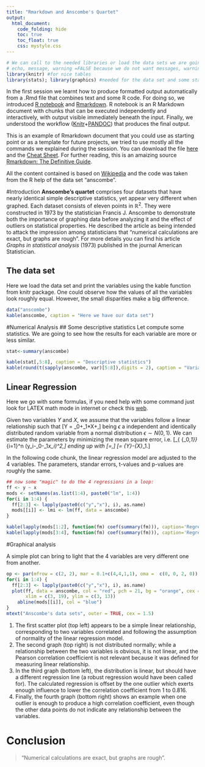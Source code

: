 ```yaml
---
title: "Rmarkdown and Anscombe's Quartet"
output:
  html_document: 
    code_folding: hide
    toc: true
    toc_float: true
    css: mystyle.css
---
```


```r
# We can call to the needed libraries or load the data sets we are going to use.
# echo, message, warning =FALSE because we do not want messages, warnings and Rcode in the final output
library(knitr) #for nice tables
library(stats); library(graphics) #needed for the data set and some statistics
```

In the first session we learnt how to produce formatted output automatically from a .Rmd file that combines text and some R code. For doing so, we introduced [R notebook](http://rmarkdown.rstudio.com/r_notebooks.html) and [Rmarkdown](http://rmarkdown.rstudio.com/). R notebook is an R Markdown document with chunks that can be executed independently and interactively, with output visible immediately beneath the input. Finally, we understood the workflow ([Knitr](https://cran.r-project.org/web/packages/knitr/index.html)+[PANDOC](http://pandoc.org/)) that produces the final output. 

This is an example of Rmarkdown document that you could use as starting point or as a template for future projects, we tried to use mostly all the commands we explained during the session. You can download the file [here](./Sessions/Session1.Rmd) and the [Cheat Sheet](https://www.rstudio.com/wp-content/uploads/2016/03/rmarkdown-cheatsheet-2.0.pdf). For further reading, this is an amaizing source [Rmarkdown: The Definitive Guide](https://bookdown.org/yihui/rmarkdown/).

All the content contained is based on [Wikipedia](https://en.wikipedia.org/wiki/Anscombe%27s_quartet) and the code was taken from the R help of the data set "anscombe".

#Introduction
**Anscombe's quartet** comprises four datasets that have nearly identical simple descriptive statistics, yet appear very different when graphed. Each dataset consists of eleven points in $\mathbb{R}^2$. They were constructed in 1973 by the statistician Francis J. Anscombe to demonstrate both the importance of graphing data before analyzing it and the effect of outliers on statistical properties. He described the article as being intended to attack the impression among statisticians that "numerical calculations are exact, but graphs are rough". For more details you can find his article *Graphs in statistical analysis* (1973) published in the journal American Statistician.

## The data set
Here we load the data set and print the variables using the kable function from knitr package. One could observe how the values of all the variables look roughly equal. However, the small disparities make a big  difference.

```r
data("anscombe")
kable(anscombe, caption = "Here we have our data set")
```

#Numerical Analysis
## Some descriptive statistics 
Let compute some statistics. We are going to see how the results for each variable are more or less similar.
```r
stat<-summary(anscombe)

kable(stat[,5:8], caption = "Descriptive statistics")
kable(round(t(sapply(anscombe, var)[5:8]),digits = 2), caption = "Variances")
```

## Linear Regression
Here we go with some formulas, if you need help with some command just look for LATEX math mode in internet or check this [web](https://en.wikibooks.org/wiki/LaTeX/Mathematics).

Given two variables $Y$ and $X$, we assume that the variables follow a linear relationship such that
\[Y = \beta_0+\beta_1*X+\epsilon,\]
being $\epsilon$ a independent and identically distributed  random variable from a normal distribution  $\epsilon \sim N(0,1)$. We can estimate the parameters by minimizing the mean square error, i.e.
\[\min_{ \{\beta_0,\beta_1\}} \sum_{i=1}^n (y_i-\beta_0-\beta_1*x_i)^2,\]
ending up with
\[\hat{\beta_1}=\frac{Cov(X,Y)}{V(X)},\]
\[\hat{\beta_0}= \bar{Y}-\bar{X}*\beta_1.\]

In the following code chunk, the linear regression model are adjusted to the 4 variables. The parameters, standar errors, t-values and p-values are roughly the same.
```r
## now some "magic" to do the 4 regressions in a loop:
ff <- y ~ x
mods <- setNames(as.list(1:4), paste0("lm", 1:4))
for(i in 1:4) {
  ff[2:3] <- lapply(paste0(c("y","x"), i), as.name)
  mods[[i]] <- lmi <- lm(ff, data = anscombe)
}

kable(lapply(mods[1:2], function(fm) coef(summary(fm))), caption='Regressions')
kable(lapply(mods[3:4], function(fm) coef(summary(fm))), caption='Regressions')

```

#Graphical analysis

A simple plot can bring to light that the 4 variables are very different one from another.

```r
op <- par(mfrow = c(2, 2), mar = 0.1+c(4,4,1,1), oma =  c(0, 0, 2, 0))
for(i in 1:4) {
  ff[2:3] <- lapply(paste0(c("y","x"), i), as.name)
  plot(ff, data = anscombe, col = "red", pch = 21, bg = "orange", cex = 1.2,
       xlim = c(3, 19), ylim = c(3, 13))
    abline(mods[[i]], col = "blue")
}
mtext("Anscombe's data sets", outer = TRUE, cex = 1.5)
```

 1. The first scatter plot (top left) appears to be a simple linear relationship, corresponding to two variables correlated and following the assumption of normality of the linear regression model. 
 2. The second graph (top right) is not distributed normally; while a relationship between the two variables is obvious, it is not linear, and the Pearson correlation coefficient is not relevant because it was defined for measuring linear relationship.
 3. In the third graph (bottom left), the distribution is linear, but should have a different regression line (a robust regression would have been called for). The calculated regression is offset by the one outlier which exerts enough influence to lower the correlation coefficient from 1 to 0.816.
 4. Finally, the fourth graph (bottom right) shows an example when one outlier is enough to produce a high correlation coefficient, even though the other data points do not indicate any relationship between the variables.

# Conclusion

> "Numerical calculations are exact, but graphs are rough".
